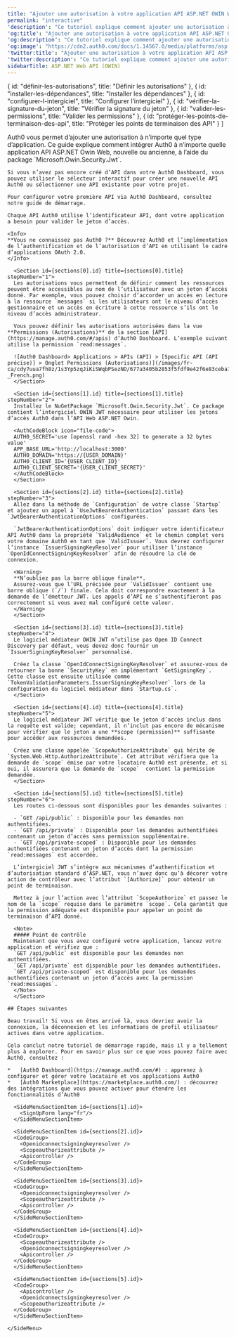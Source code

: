 ```yaml
---
title: "Ajouter une autorisation à votre application API ASP.NET OWIN Web"
permalink: "interactive"
'description': "Ce tutoriel explique comment ajouter une autorisation à une API ASP.NET OWIN en utilisant le logiciel médiateur JWT standard."
'og:title': "Ajouter une autorisation à votre application API ASP.NET OWIN Web"
'og:description': "Ce tutoriel explique comment ajouter une autorisation à une API ASP.NET OWIN en utilisant le logiciel médiateur JWT standard."
'og:image': "https://cdn2.auth0.com/docs/1.14567.0/media/platforms/asp.png"
'twitter:title': "Ajouter une autorisation à votre application API ASP.NET OWIN Web"
'twitter:description': "Ce tutoriel explique comment ajouter une autorisation à une API ASP.NET OWIN en utilisant le logiciel médiateur JWT standard."
sidebarTitle: ASP.NET Web API (OWIN)
---
```



  { id: "définir-les-autorisations", title: "Définir les autorisations" },
  { id: "installer-les-dépendances", title: "Installer les dépendances" },
  { id: "configurer-l-intergiciel", title: "Configurer l’intergiciel" },
  { id: "vérifier-la-signature-du-jeton", title: "Vérifier la signature du jeton" },
  { id: "valider-les-permissions", title: "Valider les permissions" },
  { id: "protéger-les-points-de-terminaison-des-api", title: "Protéger les points de terminaison des API" }
]

<Recipe>
  <Content>
    Auth0 vous permet d’ajouter une autorisation à n’importe quel type d’application. Ce guide explique comment intégrer Auth0 à n’importe quelle application API ASP.NET Owin Web, nouvelle ou ancienne, à l’aide du package `Microsoft.Owin.Security.Jwt`.

    Si vous n’avez pas encore créé d’API dans votre Auth0 Dashboard, vous pouvez utiliser le sélecteur interactif pour créer une nouvelle API Auth0 ou sélectionner une API existante pour votre projet.

    Pour configurer votre première API via Auth0 Dashboard, consultez notre guide de démarrage.

    Chaque API Auth0 utilise l’identificateur API, dont votre application a besoin pour valider le jeton d’accès.

    <Info>
    **Vous ne connaissez pas Auth0 ?** Découvrez Auth0 et l’implémentation de l’authentification et de l’autorisation d’API en utilisant le cadre d’applications OAuth 2.0.
    </Info>

      <Section id={sections[0].id} title={sections[0].title} stepNumber="1">
      Les autorisations vous permettent de définir comment les ressources peuvent être accessibles au nom de l’utilisateur avec un jeton d’accès donné. Par exemple, vous pouvez choisir d’accorder un accès en lecture à la ressource `messages` si les utilisateurs ont le niveau d’accès gestionnaire et un accès en écriture à cette ressource s’ils ont le niveau d’accès administrateur.

      Vous pouvez définir les autorisations autorisées dans la vue **Permissions (Autorisations)** de la section [API](https://manage.auth0.com/#/apis) d’Auth0 Dashboard. L’exemple suivant utilise la permission `read:messages`.

      ![Auth0 Dashboard> Applications > APIs (API) > [Specific API (API précise)] > Onglet Permissions (Autorisations)](/images/fr-ca/cdy7uua7fh8z/1s3Yp5zqJiKiSWqbPSezNO/677a3405b2853f5fdf9e42f6e83ceba7/Quickstarts_API_-_French.png)
      </Section>

      <Section id={sections[1].id} title={sections[1].title} stepNumber="2">
      Installez le NuGetPackage `Microsoft.Owin.Security.Jwt`. Ce package contient l’intergiciel OWIN JWT nécessaire pour utiliser les jetons d’accès Auth0 dans l’API Web ASP.NET Owin.

      <AuthCodeBlock icon="file-code">
      AUTH0_SECRET='use [openssl rand -hex 32] to generate a 32 bytes value'
      APP_BASE_URL='http://localhost:3000'
      AUTH0_DOMAIN='https://{USER_DOMAIN}'
      AUTH0_CLIENT_ID='{USER_CLIENT_ID}'
      AUTH0_CLIENT_SECRET='{USER_CLIENT_SECRET}'
      </AuthCodeBlock>
      </Section>

      <Section id={sections[2].id} title={sections[2].title} stepNumber="3">
      Allez dans la méthode de `Configuration` de votre classe `Startup` et ajoutez un appel à `UseJwtBearerAuthentication` passant dans les `JwtBearerAuthenticationOptions` configurées.

      `JwtBearerAuthenticationOptions` doit indiquer votre identificateur API Auth0 dans la propriété `ValidAudience` et le chemin complet vers votre domaine Auth0 en tant que `ValidIssuer`. Vous devrez configurer l’instance `IssuerSigningKeyResolver` pour utiliser l’instance `OpenIdConnectSigningKeyResolver` afin de résoudre la clé de connexion.

      <Warning>
      **N’oubliez pas la barre oblique finale**.
      Assurez-vous que l’URL précisée pour `ValidIssuer` contient une barre oblique (`/`) finale. Cela doit correspondre exactement à la demande de l’émetteur JWT. Les appels d’API ne s’authentifieront pas correctement si vous avez mal configuré cette valeur.
      </Warning>
      </Section>

      <Section id={sections[3].id} title={sections[3].title} stepNumber="4">
      Le logiciel médiateur OWIN JWT n’utilise pas Open ID Connect Discovery par défaut, vous devez donc fournir un `IssuerSigningKeyResolver` personnalisé.

      Créez la classe `OpenIdConnectSigningKeyResolver` et assurez-vous de retourner la bonne `SecurityKey` en implémentant `GetSigningKey`. Cette classe est ensuite utilisée comme `TokenValidationParameters.IssuerSigningKeyResolver` lors de la configuration du logiciel médiateur dans `Startup.cs`.
      </Section>

      <Section id={sections[4].id} title={sections[4].title} stepNumber="5">
      Le logiciel médiateur JWT vérifie que le jeton d’accès inclus dans la requête est valide; cependant, il n’inclut pas encore de mécanisme pour vérifier que le jeton a une **scope (permission)** suffisante pour accéder aux ressources demandées.

      Créez une classe appelée `ScopeAuthorizeAttribute` qui hérite de `System.Web.Http.AuthorizeAttribute`. Cet attribut vérifiera que la demande de `scope` émise par votre locataire Auth0 est présente, et si oui, il assurera que la demande de `scope`  contient la permission demandée.
      </Section>

      <Section id={sections[5].id} title={sections[5].title} stepNumber="6">
      Les routes ci-dessous sont disponibles pour les demandes suivantes :

      - `GET /api/public` : Disponible pour les demandes non authentifiées.
      - `GET /api/private` : Disponible pour les demandes authentifiées contenant un jeton d’accès sans permission supplémentaire.
      - `GET /api/private-scoped` : Disponible pour les demandes authentifiées contenant un jeton d’accès dont la permission `read:messages` est accordée.

      L’intergiciel JWT s’intègre aux mécanismes d’authentification et d’autorisation standard d’ASP.NET, vous n’avez donc qu’à décorer votre action de contrôleur avec l’attribut `[Authorize]` pour obtenir un point de terminaison.

      Mettez à jour l’action avec l’attribut `ScopeAuthorize` et passez le nom de la `scope` requise dans le paramètre `scope`. Cela garantit que la permission adéquate est disponible pour appeler un point de terminaison d’API donné.

      <Note>
      ##### Point de contrôle
      Maintenant que vous avez configuré votre application, lancez votre application et vérifiez que :
      `GET /api/public` est disponible pour les demandes non authentifiées.
      `GET /api/private` est disponible pour les demandes authentifiées.
      `GET /api/private-scoped` est disponible pour les demandes authentifiées contenant un jeton d’accès avec la permission `read:messages`.
      </Note>
      </Section>

    ## Étapes suivantes

    Beau travail! Si vous en êtes arrivé là, vous devriez avoir la connexion, la déconnexion et les informations de profil utilisateur actives dans votre application.

    Cela conclut notre tutoriel de démarrage rapide, mais il y a tellement plus à explorer. Pour en savoir plus sur ce que vous pouvez faire avec Auth0, consultez :

    *   [Auth0 Dashboard](https://manage.auth0.com/#) : apprenez à configurer et gérer votre locataire et vos applications Auth0
    *   [Auth0 Marketplace](https://marketplace.auth0.com/) : découvrez des intégrations que vous pouvez activer pour étendre les fonctionnalités d’Auth0
  </Content>

  <SideMenu sections={sections}>
      <SideMenuSectionItem id={sections[0].id}>
        <SignUpForm lang="fr"/>
      </SideMenuSectionItem>

      <SideMenuSectionItem id={sections[1].id}>
        <SignUpForm lang="fr"/>
      </SideMenuSectionItem>

      <SideMenuSectionItem id={sections[2].id}>
      <CodeGroup>
        <Openidconnectsigningkeyresolver />
        <Scopeauthorizeattribute />
        <Apicontroller />
      </CodeGroup>
      </SideMenuSectionItem>

      <SideMenuSectionItem id={sections[3].id}>
      <CodeGroup>
        <Openidconnectsigningkeyresolver />
        <Scopeauthorizeattribute />
        <Apicontroller />
      </CodeGroup>
      </SideMenuSectionItem>

      <SideMenuSectionItem id={sections[4].id}>
      <CodeGroup>
        <Scopeauthorizeattribute />
        <Openidconnectsigningkeyresolver />
        <Apicontroller />
      </CodeGroup>
      </SideMenuSectionItem>

      <SideMenuSectionItem id={sections[5].id}>
      <CodeGroup>
        <Apicontroller />
        <Openidconnectsigningkeyresolver />
        <Scopeauthorizeattribute />
      </CodeGroup>
      </SideMenuSectionItem>

    </SideMenu>
</Recipe>
